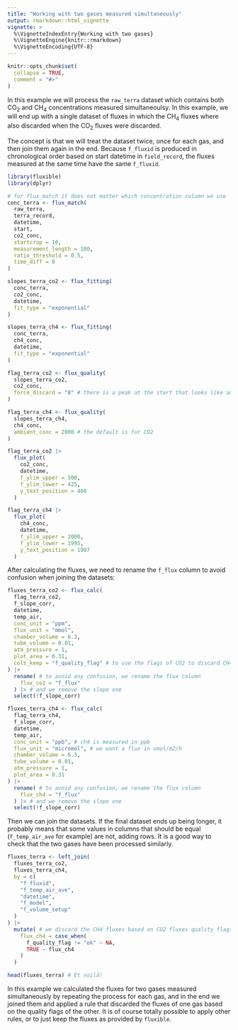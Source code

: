 ```yaml
---
title: "Working with two gases measured simultaneously"
output: rmarkdown::html_vignette
vignette: >
  %\VignetteIndexEntry{Working with two gases}
  %\VignetteEngine{knitr::rmarkdown}
  %\VignetteEncoding{UTF-8}
---
```


```r
knitr::opts_chunk$set(
  collapse = TRUE,
  comment = "#>"
)
```

In this example we will process the `raw_terra` dataset which contains both CO~2~ and CH~4~ concentrations measured simultaneoulsy.
<!-- The measurements starting time are in `terra_record`. -->
In this example, we will end up with a single dataset of fluxes in which the CH~4~ fluxes where also discarded when the CO~2~ fluxes were discarded.

The concept is that we will treat the dataset twice, once for each gas, and then join them again in the end.
Because `f_fluxid` is produced in chronological order based on start datetime in `field_record`, the fluxes measured at the same time have the same `f_fluxid`.

```r

library(fluxible)
library(dplyr)

# for flux_match it does not matter which concentration column we use
conc_terra <- flux_match(
  raw_terra,
  terra_record,
  datetime,
  start,
  co2_conc,
  startcrop = 10,
  measurement_length = 180,
  ratio_threshold = 0.5,
  time_diff = 0
)
```
```r
slopes_terra_co2 <- flux_fitting(
  conc_terra,
  co2_conc,
  datetime,
  fit_type = "exponential"
)

slopes_terra_ch4 <- flux_fitting(
  conc_terra,
  ch4_conc,
  datetime,
  fit_type = "exponential"
)
```
```r
flag_terra_co2 <- flux_quality(
  slopes_terra_co2,
  co2_conc,
  force_discard = "8" # there is a peak at the start that looks like an error
)

flag_terra_ch4 <- flux_quality(
  slopes_terra_ch4,
  ch4_conc,
  ambient_conc = 2000 # the default is for CO2
)
```

```r
flag_terra_co2 |>
  flux_plot(
    co2_conc,
    datetime,
    f_ylim_upper = 500,
    f_ylim_lower = 425,
    y_text_position = 460
  )
```


```r

flag_terra_ch4 |>
  flux_plot(
    ch4_conc,
    datetime,
    f_ylim_upper = 2000,
    f_ylim_lower = 1995,
    y_text_position = 1997
  )
```

After calculating the fluxes, we need to rename the `f_flux` column to avoid confusion when joining the datasets:

```r
fluxes_terra_co2 <- flux_calc(
  flag_terra_co2,
  f_slope_corr,
  datetime,
  temp_air,
  conc_unit = "ppm",
  flux_unit = "mmol",
  chamber_volume = 6.3,
  tube_volume = 0.01,
  atm_pressure = 1,
  plot_area = 0.31,
  cols_keep = "f_quality_flag" # to use the flags of CO2 to discard CH4 fluxes
) |>
  rename( # to avoid any confusion, we rename the flux column
    flux_co2 = "f_flux"
  ) |> # and we remove the slope one
  select(!f_slope_corr)

fluxes_terra_ch4 <- flux_calc(
  flag_terra_ch4,
  f_slope_corr,
  datetime,
  temp_air,
  conc_unit = "ppb", # ch4 is measured in ppb
  flux_unit = "micromol", # we want a flux in umol/m2/h
  chamber_volume = 6.3,
  tube_volume = 0.01,
  atm_pressure = 1,
  plot_area = 0.31
) |>
  rename( # to avoid any confusion, we rename the flux column
    flux_ch4 = "f_flux"
  ) |> # and we remove the slope one
  select(!f_slope_corr)
```

Then we can join the datasets.
If the final dataset ends up being longer, it probably means that some values in columns that should be equal (`f_temp_air_ave` for example) are not, adding rows.
It is a good way to check that the two gases have been processed similarly.

```r

fluxes_terra <- left_join(
  fluxes_terra_co2,
  fluxes_terra_ch4,
  by = c(
    "f_fluxid",
    "f_temp_air_ave",
    "datetime",
    "f_model",
    "f_volume_setup"
  )
) |>
  mutate( # we discard the CH4 fluxes based on CO2 fluxes quality flags
    flux_ch4 = case_when(
      f_quality_flag != "ok" ~ NA,
      TRUE ~ flux_ch4
    )
  )

head(fluxes_terra) # Et voilà!
```

In this example we calculated the fluxes for two gases measured simultaneously by repeating the process for each gas, and in the end we joined them and applied a rule that discarded the fluxes of one gas based on the quality flags of the other.
It is of course totally possible to apply other rules, or to just keep the fluxes as provided by `fluxible`.
